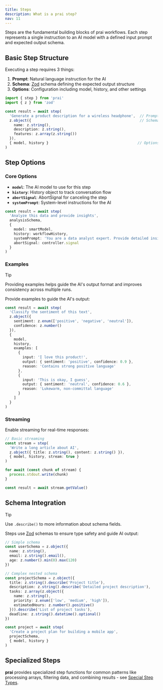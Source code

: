 ```yaml
---
title: Steps
description: What is a prai step?
nav: 11
---
```


Steps are the fundamental building blocks of prai workflows. Each step represents a single instruction to an AI model with a defined input prompt and expected output schema.

## Basic Step Structure

Executing a step requires 3 things:

1. **Prompt**: Natural language instruction for the AI
2. **Schema**: [Zod](https://zod.dev/) schema defining the expected output structure
3. **Options**: Configuration including model, history, and other settings

```typescript {4,10} showLineNumbers
import { step } from 'prai'
import { z } from 'zod'

const result = await step(
  'Generate a product description for a wireless headphone',  // Prompt
  z.object({                                                  // Schema
    name: z.string(),
    description: z.string(),
    features: z.array(z.string())
  }),
  { model, history }                                         // Options
)
```

## Step Options

### Core Options

- **`model`**: The AI model to use for this step
- **`history`**: History object to track conversation flow
- **`abortSignal`**: AbortSignal for canceling the step
- **`systemPrompt`**: System-level instructions for the AI

```typescript {7} showLineNumbers
const result = await step(
  'Analyze this data and provide insights',
  analysisSchema,
  {
    model: smartModel,
    history: workflowHistory,
    systemPrompt: 'You are a data analyst expert. Provide detailed insights.',
    abortSignal: controller.signal
  }
)
```

### Examples

> [!TIP]
> Providing examples helps guide the AI's output format and improves consistency across multiple runs.

Provide examples to guide the AI's output:

```typescript {9} showLineNumbers
const result = await step(
  'Classify the sentiment of this text',
  z.object({
    sentiment: z.enum(['positive', 'negative', 'neutral']),
    confidence: z.number()
  }),
  {
    model,
    history,
    examples: [
      {
        input: 'I love this product!',
        output: { sentiment: 'positive', confidence: 0.9 },
        reason: 'Contains strong positive language'
      },
      {
        input: 'This is okay, I guess',
        output: { sentiment: 'neutral', confidence: 0.6 },
        reason: 'Lukewarm, non-committal language'
      }
    ]
  }
)
```

### Streaming

Enable streaming for real-time responses:

```typescript {5,8} showLineNumbers
// Basic streaming
const stream = step(
  'Write a long article about AI',
  z.object({ title: z.string(), content: z.string() }),
  { model, history, stream: true }
)

for await (const chunk of stream) {
  process.stdout.write(chunk)
}

const result = await stream.getValue()
```

## Schema Integration

> [!TIP]
> Use `.describe()` to more information about schema fields.

Steps use [Zod](https://zod.dev/) schemas to ensure type safety and guide AI output:

```typescript {10} showLineNumbers
// Simple schema
const userSchema = z.object({
  name: z.string(),
  email: z.string().email(),
  age: z.number().min(0).max(120)
})

// Complex nested schema
const projectSchema = z.object({
  title: z.string().describe('Project title'),
  description: z.string().describe('Detailed project description'),
  tasks: z.array(z.object({
    name: z.string(),
    priority: z.enum(['low', 'medium', 'high']),
    estimatedHours: z.number().positive()
  })).describe('List of project tasks'),
  deadline: z.string().datetime().optional()
})

const project = await step(
  'Create a project plan for building a mobile app',
  projectSchema,
  { model, history }
)
```

## Specialized Steps

**prai** provides specialized step functions for common patterns like processing arrays, filtering data, and combining results - see [Special Step Types](../getting-started/special-step-types.mdx).